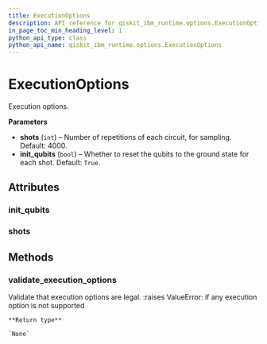```yaml
---
title: ExecutionOptions
description: API reference for qiskit_ibm_runtime.options.ExecutionOptions
in_page_toc_min_heading_level: 1
python_api_type: class
python_api_name: qiskit_ibm_runtime.options.ExecutionOptions
---
```


# ExecutionOptions

<Class id="qiskit_ibm_runtime.options.ExecutionOptions" isDedicatedPage={true} github="https://github.com/qiskit/qiskit-ibm-runtime/tree/stable/0.17/qiskit_ibm_runtime/options/execution_options.py" signature="ExecutionOptions(shots=4000, init_qubits=True)" modifiers="class">
  Execution options.

  **Parameters**

  *   **shots** (`int`) – Number of repetitions of each circuit, for sampling. Default: 4000.
  *   **init\_qubits** (`bool`) – Whether to reset the qubits to the ground state for each shot. Default: `True`.

  ## Attributes

  ### init\_qubits

  <Attribute id="qiskit_ibm_runtime.options.ExecutionOptions.init_qubits" attributeTypeHint="bool" attributeValue="True" />

  ### shots

  <Attribute id="qiskit_ibm_runtime.options.ExecutionOptions.shots" attributeTypeHint="int" attributeValue="4000" />

  ## Methods

  ### validate\_execution\_options

  <Function id="qiskit_ibm_runtime.options.ExecutionOptions.validate_execution_options" signature="validate_execution_options(execution_options)" modifiers="static">
    Validate that execution options are legal. :raises ValueError: if any execution option is not supported

    **Return type**

    `None`
  </Function>
</Class>

